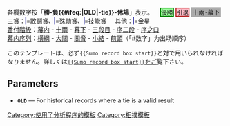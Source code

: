 <tr style="font-size:80%; line-height:150%">
   <td colspan=7>各欄数字按「'''勝-負{{#ifeq:{{uc:{{{1|}}}}}|OLD|-tie}}-休場'''」表示。&nbsp;&nbsp;&nbsp;&nbsp;<span style="border-style:solid; border-color:Green; border-width:2px; background-color:#98FB98; padding:0">優勝</span>&nbsp;<span style="border-style:solid; background-color:#FFB6C1; border-color:#B22222; border-width:2px; padding:0">引退</span>&nbsp;<span style="border-style:solid; background-color:#AAAAAA; border-color:#AAAAAA; padding:0">十兩･幕下</span><br />
[[三賞]]：<span style="background:#00008B;padding-left:1px; padding-right:1px">{{Basho/Sumo basho awards|f}}</span>=敢鬬賞、<span style="background:#00008B;padding-left:1px; padding-right:1px;">{{Basho/Sumo basho awards|o}}</span>=殊勛賞、<span style="background:#00008B; padding-left:1px;padding-right:1px">{{Basho/Sumo basho awards|t}}</span>=技能賞&nbsp;&nbsp;&nbsp;&nbsp;&nbsp;其他：<span style="background:#00008B; padding-left:1px; padding-right:1px">{{Basho/Sumo basho awards|*}}</span>=[[金星 (相撲)|金星]]<br />
[[番付|番付階級]]：[[幕内]] - [[十兩]] - [[幕下]] - [[三段目]] - [[序二段]]  - [[序之口]]<br />
[[幕内|幕内序列]]：[[横綱]] - [[大關 (相撲)|大關]] - [[關脅]] - [[小結]] - [[前頭]]（「#数字」为出场顺序）</td>
</table><noinclude>
このテンプレートは、必ず<code><nowiki>{{Sumo record box start}}</nowiki></code>と対で用いられなければなりません。詳しくは[[Template:Sumo record box start|<code><nowiki>{{Sumo record box start}}</nowiki></code>]]をご覧下さい。

==Parameters==
*<tt>'''OLD'''</tt> &mdash; For historical records where a tie is a valid result
[[Category:使用了分析程序的模板]]
[[Category:相撲模板]]
</noinclude>